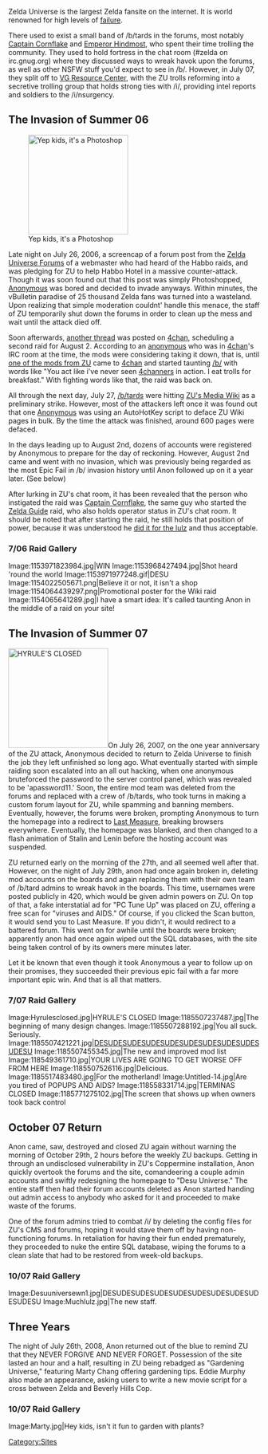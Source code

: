 Zelda Universe is the largest Zelda fansite on the internet. It is world renowned for high levels of [[failure]].

There used to exist a small band of /b/tards in the forums, most notably [[Captain Cornflake]] and [[Emperor Hindmost]], who spent their time trolling the community. They used to hold fortress in the chat room (#zelda on irc.gnug.org) where they discussed ways to wreak havok upon the forums, as well as other NSFW stuff you'd expect to see in /b/. However, in July 07, they split off to [[VG Resource Center]], with the ZU trolls reforming into a secretive trolling group that holds strong ties with /i/, providing intel reports and soldiers to the /i/nsurgency.

==The Invasion of Summer 06==
[[Image:1153968427494.jpg|right|thumb|200px|Yep kids, it's a Photoshop]]

Late night on July 26, 2006, a screencap of a forum post from the [http://zeldauniverse.net Zelda Universe Forums] of a webmaster who had heard of the Habbo raids, and was pledging for ZU to help Habbo Hotel in a massive counter-attack. Though it was soon found out that this post was simply Photoshopped, [[Anonymous]] was bored and decided to invade anyways. Within minutes, the vBulletin paradise of 25 thousand Zelda fans was turned into a wasteland. Upon realizing that simple moderation couldnt' handle this menace, the staff of ZU temporarily shut down the forums in order to clean up the mess and wait until the attack died off.

Soon afterwards, [http://thepoolhasaids.150m.com/10823843.html another thread] was posted on [[4chan]], scheduling a second raid for August 2. According to an [[anonymous]] who was in [[4chan]]'s IRC room at the time, the mods were considering taking it down, that is, until [http://www.zeldauniverse.net/wiki/index.php/User:Lozzie one of the mods from ZU] came to [[4chan]] and started taunting [[/b/]] with words like "You act like i've never seen [[4chan]]ners in action. I eat trolls for breakfast." With fighting words like that, the raid was back on.

All through the next day, July 27, [[/b/]]tards were hitting [http://www.zeldauniverse.net/wiki/index.php/Main_Page ZU's Media Wiki] as a preliminary strike. However, most of the attackers left once it was found out that one [[Anonymous]] was using an AutoHotKey script to deface ZU Wiki pages in bulk. By the time the attack was finished, around 600 pages were defaced.

In the days leading up to August 2nd, dozens of accounts were registered by Anonymous to prepare for the day of reckoning. However, August 2nd came and went with no invasion, which was previously being regarded as the most Epic Fail in /b/ invasion history until Anon followed up on it a year later. (See below)

After lurking in ZU's chat room, it has been revealed that the person who instigated the raid was [[Captain Cornflake]], the same guy who started the [[Zelda Guide]] raid, who also holds operator status in ZU's chat room. It should be noted that after starting the raid, he still holds that position of power, because it was understood he [[did it for the lulz]] and thus acceptable.

=== 7/06 Raid Gallery ===
<gallery>
Image:1153971823984.jpg|WIN
Image:1153968427494.jpg|Shot heard 'round the world
Image:1153971977248.gif|DESU
Image:1154022505671.png|Believe it or not, it isn't a shop
Image:1154064439297.png|Promotional poster for the Wiki raid
Image:1154065641289.jpg|I have a smart idea: It's called taunting Anon in the middle of a raid on your site!
</gallery>

==The Invasion of Summer 07==
[[Image:Hyrulesclosed.jpg|right|thumb|200px|HYRULE'S CLOSED]]On July 26, 2007, on the one year anniversary of the ZU attack, Anonymous decided to return to Zelda Universe to finish the job they left unfinished so long ago. What eventually started with simple raiding soon escalated into an all out hacking, when one anonymous bruteforced the password to the server control panel, which was revealed to be 'apassword11.' Soon, the entire mod team was deleted from the forums and replaced with a crew of /b/tards, who took turns in making a custom forum layout for ZU, while spamming and banning members. Eventually, however, the forums were broken, prompting Anonymous to turn the homepage into a redirect to [[Last Measure]], breaking browsers everywhere. Eventually, the homepage was blanked, and then changed to a flash animation of Stalin and Lenin before the hosting account was suspended.

ZU returned early on the morning of the 27th, and all seemed well after that. However, on the night of July 29th, anon had once again broken in, deleting mod accounts on the boards and again replacing them with their own team of /b/tard admins to wreak havok in the boards. This time, usernames were posted publicly in 420, which would be given admin powers on ZU. On top of that, a fake interstatial ad for "PC Tune Up" was placed on ZU, offering a free scan for "viruses and AIDS." Of course, if you clicked the Scan button, it would send you to Last Measure. If you didn't, it would redirect to a battered forum. This went on for awhile until the boards were broken; apparently anon had once again wiped out the SQL databases, with the site being taken control of by its owners mere minutes later.

Let it be known that even though it took Anonymous a year to follow up on their promises, they succeeded their previous epic fail with a far more important epic win. And that is all that matters.

=== 7/07 Raid Gallery ===
<gallery>
Image:Hyrulesclosed.jpg|HYRULE'S CLOSED
Image:1185507237487.jpg|The beginning of many design changes.
Image:1185507288192.jpg|You all suck. Seriously.
Image:1185507421221.jpg|[[DESU|DESUDESUDESUDESUDESUDESUDESUDESUDESUDESU]]
Image:1185507455345.jpg|The new and improved mod list
Image:118549361710.jpg|YOUR LIVES ARE GOING TO GET WORSE OFF FROM HERE
Image:1185507526116.jpg|Delicious.
Image:1185517483480.jpg|For the motherland!
Image:Untitled-14.jpg|Are you tired of POPUPS AND AIDS?
Image:118558331714.jpg|TERMINAS CLOSED
Image:1185771275102.jpg|The screen that shows up when owners took back control
</gallery>

==October 07 Return==
Anon came, saw, destroyed and closed ZU again without warning the morning of October 29th, 2 hours before the weekly ZU backups. Getting in through an undisclosed vulnerability in ZU's Coppermine installation, Anon quickly overtook the forums and the site, comandeering a couple admin accounts and swiftly redesigning the homepage to "Desu Universe." The entire staff then had their forum accounts deleted as Anon started handing out admin access to anybody who asked for it and proceeded to make waste of the forums.

One of the forum admins tried to combat /i/ by deleting the config files for ZU's CMS and forums, hoping it would stave them off by having non-functioning forums. In retaliation for having their fun ended prematurely, they proceeded to nuke the entire SQL database, wiping the forums to a clean slate that had to be restored from week-old backups.

=== 10/07 Raid Gallery ===
<gallery>
Image:Desuuniversewn1.jpg|DESUDESUDESUDESUDESUDESUDESUDESUDESUDESU
Image:Muchlulz.jpg|The new staff.
</gallery>

==Three Years==
The night of July 26th, 2008, Anon returned out of the blue to remind ZU that they NEVER FORGIVE AND NEVER FORGET. Possession of the site lasted an hour and a half, resulting in ZU being rebadged as "Gardening Universe," featuring Marty Chang offering gardening tips. Eddie Murphy also made an appearance, asking users to write a new movie script for a cross between Zelda and Beverly Hills Cop.

=== 10/07 Raid Gallery ===
<gallery>
Image:Marty.jpg|Hey kids, isn't it fun to garden with plants?
</gallery>

{{Invasions}}

[[Category:Sites]]